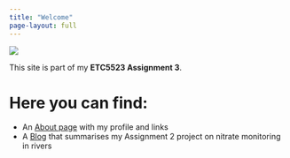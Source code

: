 ```yaml
---
title: "Welcome"
page-layout: full
---
```

![](home.jpg)

This site is part of my **ETC5523 Assignment 3**.  

# Here you can find:  

- An [About page](about.qmd) with my profile and links  
- A [Blog](posts/index.qmd) that summarises my Assignment 2 project on nitrate monitoring in rivers 


